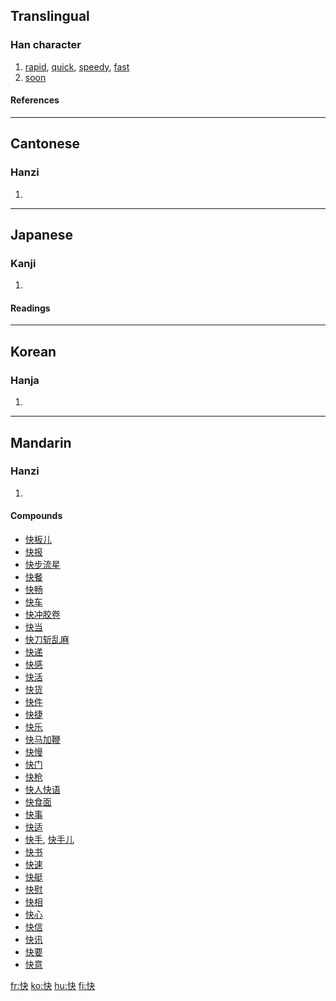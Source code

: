 ==Translingual==
===Han character===
{{Han char|rn=61|rad=心|as=04|sn=7|four=9503<sub>0</sub>|canj=心木大 (PDK)}}
# [[rapid]], [[quick]], [[speedy]], [[fast]]
# [[soon]]
====References====
{{Han ref|kx=0377.290|dkj=10369|dj=0705.160|hdz=42278.110|uh=5FEB|ud=24555|bh=A7D6|bd=42966}}
----
==Cantonese==
===Hanzi===
{{yue-hanzi|jyut=faai3|y=faai3}}
# {{defn|Cantonese}}
----
==Japanese==
===Kanji===
{{ja-kanji|grade=5|rs=心04}}
# {{defn|Japanese}} 
====Readings====
{{ja-readings|on=[[かい]] (kai)|kun=[[こころよい]] (kokoroyoi)}}
----
==Korean==
===Hanja===
{{ko-hanja|hangeul=쾌|eumhun=|rv=kwae|mr=k'wae|y=khway}}
# {{defn|Korean}}
----
==Mandarin==
===Hanzi===
{{cmn-hanzi|pin=[[kuài]] (kuai4), [[zhūn]] (zhun1)|wg=k'uai<sup>4</sup>, chun<sup>1</sup>}}
# {{defn|Mandarin}}

====Compounds====
*[[快板儿]]
*[[快报]]
*[[快步流星]]
*[[快餐]]
*[[快畅]]
*[[快车]]
*[[快冲胶卷]]
*[[快当]]
*[[快刀斩乱麻]]
*[[快递]]
*[[快感]]
*[[快活]]
*[[快货]]
*[[快件]]
*[[快捷]]
*[[快乐]]
*[[快马加鞭]]
*[[快慢]]
*[[快门]]
*[[快枪]]
*[[快人快语]]
*[[快食面]]
*[[快事]]
*[[快适]]
*[[快手]], [[快手儿]]
*[[快书]]
*[[快速]]
*[[快艇]]
*[[快慰]]
*[[快相]]
*[[快心]]
*[[快信]]
*[[快讯]]
*[[快要]]
*[[快意]]

[[fr:快]]
[[ko:快]]
[[hu:快]]
[[fi:快]]